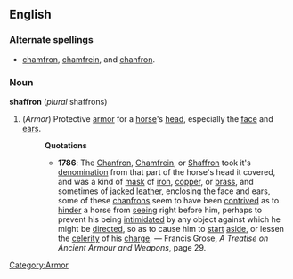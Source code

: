==English==
===Alternate spellings===
* [[chamfron]], [[chamfrein]], and [[chanfron]].
===Noun===
'''shaffron''' (''plural'' shaffrons)
#(''Armor'') [[Category:Armor]] Protective [[armor]] for a [[horse]]'s [[head]], especially the [[face]] and [[ear]]s.
#:'''Quotations'''
#:*'''1786''': The [[Chanfron]], [[Chamfrein]], or [[Shaffron]] took it's [[denomination]] from that part of the horse's head it covered, and was a kind of [[mask]] of [[iron]], [[copper]], or [[brass]], and sometimes of [[jacked]] [[leather]], enclosing the face and ears, some of these [[chanfron]]s seem to have been [[contrived]] as to [[hinder]] a horse from [[see]]ing right before him, perhaps to prevent his being [[intimidate]]d by any object against which he might be [[direct]]ed, so as to cause him to [[start]] [[aside]], or lessen the [[celerity]] of his [[charge]]. &mdash; Francis Grose, ''A Treatise on Ancient Armour and Weapons'', page 29.